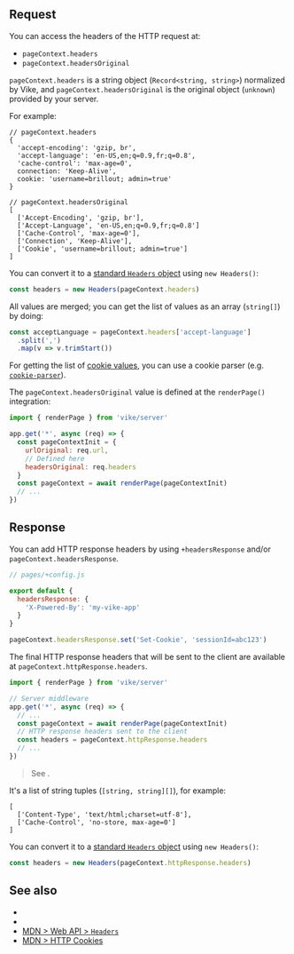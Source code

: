 
## Request

You can access the headers of the HTTP request at:

- `pageContext.headers`
- `pageContext.headersOriginal`

`pageContext.headers` is a string object (`Record<string, string>`) normalized by Vike, and `pageContext.headersOriginal` is the original object (`unknown`) provided by your server.

For example:

```json5
// pageContext.headers
{
  'accept-encoding': 'gzip, br',
  'accept-language': 'en-US,en;q=0.9,fr;q=0.8',
  'cache-control': 'max-age=0',
  connection: 'Keep-Alive',
  cookie: 'username=brillout; admin=true'
}

// pageContext.headersOriginal
[
  ['Accept-Encoding', 'gzip, br'],
  ['Accept-Language', 'en-US,en;q=0.9,fr;q=0.8']
  ['Cache-Control', 'max-age=0'],
  ['Connection', 'Keep-Alive'],
  ['Cookie', 'username=brillout; admin=true']
]
```

You can convert it to a [standard `Headers` object](https://developer.mozilla.org/en-US/docs/Web/API/Headers) using `new Headers()`:

```js
const headers = new Headers(pageContext.headers)
```

All values are merged; you can get the list of values as an array (`string[]`) by doing:
```js
const acceptLanguage = pageContext.headers['accept-language']
  .split(',')
  .map(v => v.trimStart())
```

For getting the list of [cookie values](https://developer.mozilla.org/en-US/docs/Web/HTTP/Cookies), you can use a cookie parser (e.g. [`cookie-parser`](https://npmjs.com/package/cookie-parser)).

The `pageContext.headersOriginal` value is defined at the <Link href="/renderPage">`renderPage()`</Link> integration:

```js
import { renderPage } from 'vike/server'

app.get('*', async (req) => {
  const pageContextInit = {
    urlOriginal: req.url,
    // Defined here
    headersOriginal: req.headers
  }
  const pageContext = await renderPage(pageContextInit)
  // ...
})
```


## Response

You can add HTTP response headers by using `+headersResponse` and/or `pageContext.headersResponse`.


```js
// pages/+config.js

export default {
  headersResponse: {
    'X-Powered-By': 'my-vike-app'
  }
}
```

```js
pageContext.headersResponse.set('Set-Cookie', 'sessionId=abc123')
```

The final HTTP response headers that will be sent to the client are available at `pageContext.httpResponse.headers`.

```js
import { renderPage } from 'vike/server'

// Server middleware
app.get('*', async (req) => {
  // ...
  const pageContext = await renderPage(pageContextInit)
  // HTTP response headers sent to the client
  const headers = pageContext.httpResponse.headers
  // ...
})
```

> See <Link href="/renderPage" />.

It's a list of string tuples (`[string, string][]`), for example:

```json5
[
  ['Content-Type', 'text/html;charset=utf-8'],
  ['Cache-Control', 'no-store, max-age=0']
]
```

You can convert it to a [standard `Headers` object](https://developer.mozilla.org/en-US/docs/Web/API/Headers) using `new Headers()`:

```js
const headers = new Headers(pageContext.httpResponse.headers)
```

## See also

- <Link href="/renderPage" />
- <Link href="/pageContext" />
- [MDN > Web API > `Headers`](https://developer.mozilla.org/en-US/docs/Web/API/Headers)
- [MDN > HTTP Cookies](https://developer.mozilla.org/en-US/docs/Web/HTTP/Cookies)
